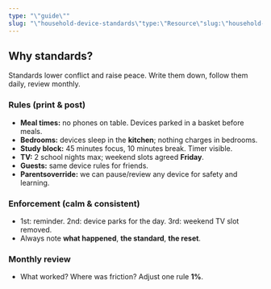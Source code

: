 ```yaml
---
type: "\"guide\""
slug: "\"household-device-standards\"type:\"Resource\"slug:\"household-device-standards\"readTime:\"4min\""
---
```


## Why standards?
Standards lower conflict and raise peace. Write them down, follow them daily, review monthly.

### Rules (print & post)
- **Meal times:** no phones on table. Devices parked in a basket before meals.
- **Bedrooms:** devices sleep in the **kitchen**; nothing charges in bedrooms.
- **Study block:** 45 minutes focus, 10 minutes break. Timer visible.
- **TV:** 2 school nights max; weekend slots agreed **Friday**.
- **Guests:** same device rules for friends.
- **Parentsoverride:** we can pause/review any device for safety and learning.

### Enforcement (calm & consistent)
- 1st: reminder. 2nd: device parks for the day. 3rd: weekend TV slot removed.
- Always note **what happened**, **the standard**, **the reset**.

### Monthly review
- What worked? Where was friction? Adjust one rule **1%**.
